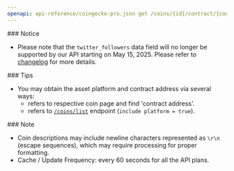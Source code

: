 ```yaml
---
openapi: api-reference/coingecko-pro.json get /coins/{id}/contract/{contract_address}
---
```


<Warning>
  ### Notice

  - Please note that the `twitter_followers` data field will no longer be supported by our API starting on May 15, 2025. Please refer to [changelog](https://docs.coingecko.com/changelog/upcoming-change-notice-removal-of-twitter_followers-data) for more details.
</Warning>

<Tip>
  ### Tips

  - You may obtain the asset platform and contract address via several ways:
    - refers to respective coin page and find 'contract address'.
    - refers to [`/coins/list`](<https://docs.coingecko.com/reference/coins-list>) endpoint (`include platform = true`).
</Tip>

<Note>
  ### Note

  - Coin descriptions may include newline characters represented as `\r\n` (escape sequences), which may require processing for proper formatting.
  - Cache / Update Frequency: every 60 seconds for all the API plans.
</Note>
